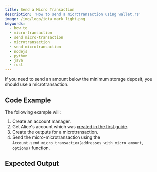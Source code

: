 ```yaml
---
title: Send a Micro Transaction
description: 'How to send a microtransaction using wallet.rs'
image: /img/logo/iota_mark_light.png
keywords:
  - how to
  - micro-transaction
  - send micro-transaction
  - microtransaction
  - send microtransaction
  - nodejs
  - python
  - java
  - rust
---
```



If you need to send an amount below the minimum storage deposit, you should use a microtransaction.

<TipFaucet />

## Code Example

The following example will:

1. Create an account manager.
2. Get Alice's account which was [created in the first guide](../accounts_and_addresses/01_create_a_wallet_account.mdx).
3. Create the outputs for a microtransaction.
4. Send the micro-microtransaction using the `Account.send_micro_transaction(addresses_with_micro_amount, options)` function.

<Tabs groupId="language">
  <TabItem value="rust" label="Rust">
    <RustCode />
  </TabItem>
  <TabItem value="node" label="Node.js">
    <NodejsCode />
  </TabItem>
  <TabItem value="python" label="Python">
    <PythonCode />
  </TabItem>
  <TabItem value="java" label="Java">
    <JavaCode />
  </TabItem>
</Tabs>

## Expected Output

<Tabs groupId="language">
  <TabItem value="rust" label="Rust">
    <RustOutput />
  </TabItem>
  <TabItem value="node" label="Node.js">
    <NodejsOutput />
  </TabItem>
  <TabItem value="python" label="Python">
    <PythonOutput />
  </TabItem>
  <TabItem value="java" label="Java">
    <JavaOutput />
  </TabItem>
</Tabs>
